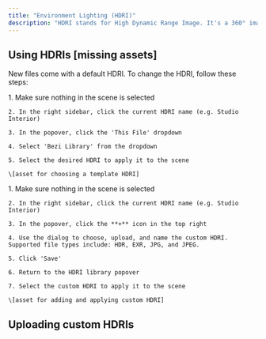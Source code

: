 ```yaml
---
title: "Environment Lighting (HDRI)"
description: "HDRI stands for High Dynamic Range Image. It's a 360° image that is projected on an infinitely large sphere for lighting, skybox, and background purposes."
---
```


## Using HDRIs \[missing assets]

New files come with a default HDRI. To change the HDRI, follow these steps:&#x20;

<AccordionGroup>
  <Accordion title="Using a Bezi-provided HDRI" defaultOpen={false}>
    1. Make sure nothing in the scene is selected

    2. In the right sidebar, click the current HDRI name (e.g. Studio Interior)

    3. In the popover, click the 'This File' dropdown

    4. Select 'Bezi Library' from the dropdown

    5. Select the desired HDRI to apply it to the scene

    \[asset for choosing a template HDRI]
  </Accordion>

  <Accordion title="Uploading a custom HDRI" defaultOpen={false}>
    1. Make sure nothing in the scene is selected

    2. In the right sidebar, click the current HDRI name (e.g. Studio Interior)

    3. In the popover, click the **+** icon in the top right

    4. Use the dialog to choose, upload, and name the custom HDRI. Supported file types include: HDR, EXR, JPG, and JPEG.

    5. Click 'Save'

    6. Return to the HDRI library popover

    7. Select the custom HDRI to apply it to the scene

    \[asset for adding and applying custom HDRI]
  </Accordion>
</AccordionGroup>

## Uploading custom HDRIs